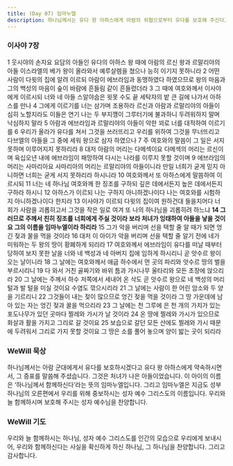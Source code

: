 ```yaml
---
title: (Day 07) 임마누엘
description: 하나님께서는 유다 왕 아하스에게 아람의 위협으로부터 유다를 보호해 주신다고 약속하십니다.
---
```


### 이사야 7장
1 웃시야의 손자요 요담의 아들인 유다의 아하스 왕 때에 아람의 르신 왕과 르말리야의 아들 이스라엘의 베가 왕이 올라와서 예루살렘을 쳤으나 능히 이기지 못하니라 2 어떤 사람이 다윗의 집에 알려 이르되 아람이 에브라임과 동맹하였다 하였으므로 왕의 마음과 그의 백성의 마음이 숲이 바람에 흔들림 같이 흔들렸더라 3 그 때에 여호와께서 이사야에게 이르시되 너와 네 아들 스알야숩은 윗못 수도 끝 세탁자의 밭 큰 길에 나가서 아하스를 만나 4 그에게 이르기를 너는 삼가며 조용하라 르신과 아람과 르말리야의 아들이 심히 노할지라도 이들은 연기 나는 두 부지깽이 그루터기에 불과하니 두려워하지 말며 낙심하지 말라
5 아람과 에브라임과 르말리야의 아들이 악한 꾀로 너를 대적하여 이르기를 6 우리가 올라가 유다를 쳐서 그것을 쓰러뜨리고 우리를 위하여 그것을 무너뜨리고 다브엘의 아들을 그 중에 세워 왕으로 삼자 하였으나 7 주 여호와의 말씀이 그 일은 서지 못하며 이루어지지 못하리라 8 대저 아람의 머리는 다메섹이요 다메섹의 머리는 르신이며 육십오년 내에 에브라임이 패망하여 다시는 나라를 이루지 못할 것이며 9 에브라임의 머리는 사마리아요 사마리아의 머리는 르말리야의 아들이니라 만일 너희가 굳게 믿지 아니하면 너희는 굳게 서지 못하리라 하시니라 10 여호와께서 또 아하스에게 말씀하여 이르시되 11 너는 네 하나님 여호와께 한 징조를 구하되 깊은 데에서든지 높은 데에서든지 구하라 하시니 12 아하스가 이르되 나는 구하지 아니하겠나이다 나는 여호와를 시험하지 아니하겠나이다 한지라 13 이사야가 이르되 다윗의 집이여 원하건대 들을지어다 너희가 사람을 괴롭히고서 그것을 작은 일로 여겨 또 나의 하나님을 괴롭히려 하느냐 **14 그러므로 주께서 친히 징조를 너희에게 주실 것이라 보라 처녀가 잉태하여 아들을 낳을 것이요 그의 이름을 임마누엘이라 하리라** 15 그가 악을 버리며 선을 택할 줄 알 때가 되면 엉긴 젖과 꿀을 먹을 것이라 16 대저 이 아이가 악을 버리며 선을 택할 줄 알기 전에 네가 미워하는 두 왕의 땅이 황폐하게 되리라 17 여호와께서 에브라임이 유다를 떠날 때부터 당하여 보지 못한 날을 너와 네 백성과 네 아버지 집에 임하게 하시리니 곧 앗수르 왕이 오는 날이니라 18 그 날에는 여호와께서 애굽 하수에서 먼 곳의 파리와 앗수르 땅의 벌을 부르시리니 19 다 와서 거친 골짜기와 바위 틈과 가시나무 울타리와 모든 초장에 앉으리라 20 그 날에는 주께서 하수 저쪽에서 세내어 온 삭도 곧 앗수르 왕으로 네 백성의 머리 털과 발 털을 미실 것이요 수염도 깎으시리라 21 그 날에는 사람이 한 어린 암소와 두 양을 기르리니 22 그것들이 내는 젖이 많으므로 엉긴 젖을 먹을 것이라 그 땅 가운데에 남아 있는 자는 엉긴 젖과 꿀을 먹으리라 23 그 날에는 천 그루에 은 천 개의 가치가 있는 포도나무가 있던 곳마다 찔레와 가시가 날 것이라 24 온 땅에 찔레와 가시가 있으므로 화살과 활을 가지고 그리로 갈 것이요 25 보습으로 갈던 모든 산에도 찔레와 가시 때문에 두려워서 그리로 가지 못할 것이요 그 땅은 소를 풀어 놓으며 양이 밟는 곳이 되리라

### WeWill 묵상
하나님께서는 아람 군대에게서 유다를 보호하시겠다고 유다 왕 아하스에게 약속하시면서, 그 증표를 말씀해 주셨습니다. 그것은 처녀가 나은 아들이었습니다. 이 아이의 이름은 ‘하나님께서 함께하신다’라는 뜻의 임마누엘입니다. 그리고 임마누엘은 지금도 성부 하나님의 오른편에서 우리를 위해 중보하시는 성자 예수 그리스도의 이름입니다. 우리와 늘 함께하시며 보호해 주시는 성자 예수님을 찬양합니다.

### WeWill 기도
우리와 늘 함께하시는 하나님, 성자 예수 그리스도를 인간의 모습으로 우리에게 보내시어, 우리와 함께하신다는 사실을 확신하게 하신 하나님, 그 하나님을 찬양합니다. 그리고 감사합니다.
